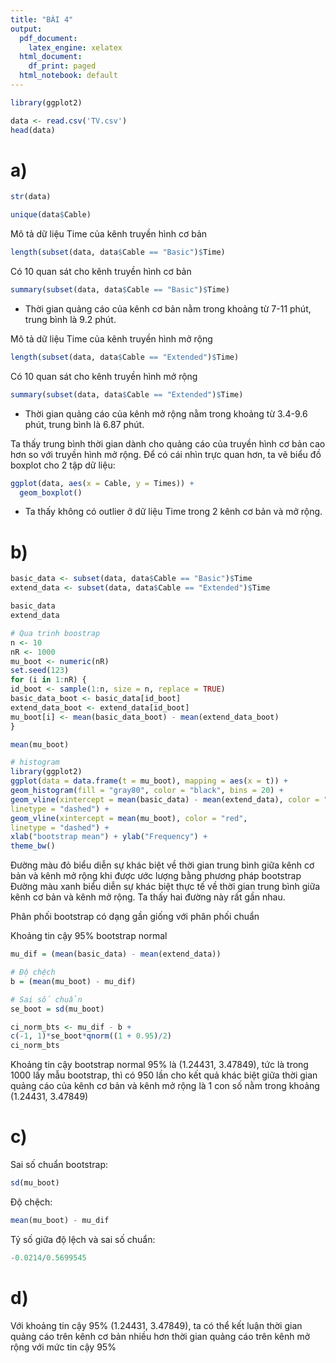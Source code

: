 ```yaml
---
title: "BÀI 4"
output:
  pdf_document:
    latex_engine: xelatex
  html_document:
    df_print: paged
  html_notebook: default
---
```


```r
library(ggplot2)
```


```r
data <- read.csv('TV.csv')
head(data)
```
# a)

```r
str(data)
```

```r
unique(data$Cable)
```
Mô tả dữ liệu Time của kênh truyền hình cơ bản
```r
length(subset(data, data$Cable == "Basic")$Time)
```
Có 10 quan sát cho kênh truyền hình cơ bản

```r
summary(subset(data, data$Cable == "Basic")$Time)
```
- Thời gian quảng cáo của kênh cơ bản nằm trong khoảng từ 7-11 phút, trung bình là 9.2 phút.

Mô tả dữ liệu Time của kênh truyền hình mở rộng
```r
length(subset(data, data$Cable == "Extended")$Time)
```
Có 10 quan sát cho kênh truyền hình mở rộng

```r
summary(subset(data, data$Cable == "Extended")$Time)
```
- Thời gian quảng cáo của kênh mở rộng nằm trong khoảng từ 3.4-9.6 phút, trung bình là 6.87 phút.

Ta thấy trung bình thời gian dành cho quảng cáo của truyền hình cơ bản cao hơn so với truyền hình mở rộng. Để có cái nhìn trực quan hơn, ta vẽ biểu đồ boxplot cho 2 tập dữ liệu:

```r
ggplot(data, aes(x = Cable, y = Times)) +
  geom_boxplot()
```
- Ta thấy không có outlier ở dữ liệu Time trong 2 kênh cơ bản và mở rộng.

# b)

```r
basic_data <- subset(data, data$Cable == "Basic")$Time
extend_data <- subset(data, data$Cable == "Extended")$Time
```

```r
basic_data
extend_data
```

```r
# Qua trinh boostrap
n <- 10
nR <- 1000
mu_boot <- numeric(nR)
set.seed(123)
for (i in 1:nR) {
id_boot <- sample(1:n, size = n, replace = TRUE)
basic_data_boot <- basic_data[id_boot]
extend_data_boot <- extend_data[id_boot]
mu_boot[i] <- mean(basic_data_boot) - mean(extend_data_boot)
}
```


```r
mean(mu_boot)
```
```r
# histogram
library(ggplot2)
ggplot(data = data.frame(t = mu_boot), mapping = aes(x = t)) +
geom_histogram(fill = "gray80", color = "black", bins = 20) +
geom_vline(xintercept = mean(basic_data) - mean(extend_data), color = "blue",
linetype = "dashed") +
geom_vline(xintercept = mean(mu_boot), color = "red",
linetype = "dashed") +  
xlab("bootstrap mean") + ylab("Frequency") +
theme_bw()
```
Đường màu đỏ biểu diễn sự khác biệt về thời gian trung bình giữa kênh cơ bản và kênh mở rộng khi được ước lượng bằng phương pháp bootstrap
Đường màu xanh biểu diễn sự khác biệt thực tế về thời gian trung bình giữa kênh cơ bản và kênh mở rộng.
Ta thấy hai đường này rất gần nhau.

Phân phối bootstrap có dạng gần giống với phân phối chuẩn

Khoảng tin cậy 95% bootstrap normal

```r
mu_dif = (mean(basic_data) - mean(extend_data))
```

```r
# Độ chệch
b = (mean(mu_boot) - mu_dif)

```

```r
# Sai số chuẩn
se_boot = sd(mu_boot)

```

```r
ci_norm_bts <- mu_dif - b +
c(-1, 1)*se_boot*qnorm((1 + 0.95)/2)
ci_norm_bts
```
Khoảng tin cậy bootstrap normal 95% là (1.24431, 3.47849), tức là trong 1000 lấy mẫu bootstrap, thì có 950 lần cho kết quả khác biệt giữa thời gian quảng cáo của kênh cơ bản và kênh mở rộng là 1 con số nằm trong khoảng (1.24431, 3.47849)

# c)

Sai số chuẩn bootstrap:

```r
sd(mu_boot)
```
Độ chệch:

```r
mean(mu_boot) - mu_dif
```

Tỷ số giữa độ lệch và sai số chuẩn:

```r
-0.0214/0.5699545
```
# d)
Với khoảng tin cậy 95% (1.24431, 3.47849), ta có thể kết luận thời gian quảng cáo trên kênh cơ bản nhiều hơn thời gian quảng cáo trên kênh mở rộng với mức tin cậy 95%

